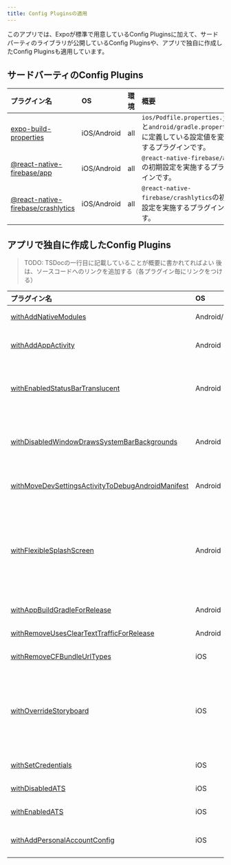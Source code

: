 ```yaml
---
title: Config Pluginsの適用
---
```


このアプリでは、Expoが標準で用意しているConfig Pluginsに加えて、サードパーティのライブラリが公開しているConfig Pluginsや、アプリで独自に作成したConfig Pluginsも適用しています。

## サードバーティのConfig Plugins

| プラグイン名 | OS | 環境 | 概要 |
|:--|:--|:--|:--|
| [expo-build-properties](https://docs.expo.dev/versions/latest/sdk/build-properties/) | iOS/Android | all | `ios/Podfile.properties.json`と`android/gradle.properties`に定義している設定値を変更するプラグインです。 |
| [@react-native-firebase/app](https://rnfirebase.io/#managed-workflow) | iOS/Android |all | `@react-native-firebase/app`の初期設定を実施するプラグインです。 |
| [@react-native-firebase/crashlytics](https://rnfirebase.io/crashlytics/usage#installation) | iOS/Android | all | `@react-native-firebase/crashlytics`の初期設定を実施するプラグインです。 |

## アプリで独自に作成したConfig Plugins

> TODO: TSDocの一行目に記載していることが概要に書かれてればよい
> 後は、ソースコードへのリンクを追加する（各プラグイン毎にリンクをつける）

| プラグイン名 | OS | 環境 | 概要 |
|:--|:--|:--|:--|
| [withAddNativeModules](https://github.com/{@inject:organization}/mobile-app-crib-notes/tree/master/example-app/SantokuApp/config/plugin/src/withAddNativeModules.ts) | Android/iOS | all | このアプリで作成したNativeModulesを追加します。 |
| [withAddAppActivity](https://github.com/{@inject:organization}/mobile-app-crib-notes/tree/master/example-app/SantokuApp/config/plugin/src/android/withAddAppActivity.ts) | Android | all | [Transition中にActivityのbackgroundが表示される問題](https://github.com/software-mansion/react-native-screens/issues/380)があるため、Splash Screen用とReact Native用にActivityを分けます。 |
| [withEnabledStatusBarTranslucent](https://github.com/{@inject:organization}/mobile-app-crib-notes/tree/master/example-app/SantokuApp/config/plugin/src/android/withEnabledStatusBarTranslucent.ts) | Android | all | [スプラッシュスクリーンがexpo-splash-screenで表示されるImageViewに変わった時に、画像がずれてしまう問題](https://github.com/crazycodeboy/react-native-splash-screen/issues/241)があるため、[expo_splash_screen_status_bar_translucent](https://github.com/expo/expo/tree/master/packages/expo-splash-screen#-optional-customize-statusbar-1)を有効化します。 |
| [withDisabledWindowDrawsSystemBarBackgrounds](https://github.com/{@inject:organization}/mobile-app-crib-notes/tree/master/example-app/SantokuApp/config/plugin/src/android/withDisabledWindowDrawsSystemBarBackgrounds.ts) | Android | all | [スプラッシュスクリーンがexpo-splash-screenで表示されるImageViewに変わった時に、画像がずれてしまう問題](https://github.com/crazycodeboy/react-native-splash-screen/issues/241)があるため、`windowDrawsSystemBarBackgrounds`を無効化します。|
| [withMoveDevSettingsActivityToDebugAndroidManifest](https://github.com/{@inject:organization}/mobile-app-crib-notes/tree/master/example-app/SantokuApp/config/plugin/src/android/withMoveDevSettingsActivityToDebugAndroidManifest.ts) | Android | all | DevSettingsActivityの設定を`main/AndroidManifest.xml`から`debug/AndroidManifest.xml`に移動します。|
| [withFlexibleSplashScreen](https://github.com/{@inject:organization}/mobile-app-crib-notes/tree/master/example-app/SantokuApp/config/plugin/src/android/withFlexibleSplashScreen.ts) | Android | all | Expoの標準プラグインでは、スプラッシュスクリーンに1枚の画像しか設定できません。このアプリでは、複数の画像を中央で画面サイズに合わせて表示したり、下揃えで表示したりする必要があります。<br/>そのため、スプラッシュスクリーン用に複数枚の画像をコピーしたり、それらの画像を使用する設定ファイルをテンプレートからコピーします。|
| [withAppBuildGradleForRelease](https://github.com/{@inject:organization}/mobile-app-crib-notes/tree/master/example-app/SantokuApp/config/plugin/src/android/withAppBuildGradleForRelease.ts) | Android | stg<br/>prod | リリース用の署名設定や、[NDKのクラッシュログ収集に関する設定](https://rnfirebase.io/crashlytics/android-setup#4-optional-enable-crashlytics-ndk-reporting)を追加します。 |
| [withRemoveUsesClearTextTrafficForRelease](https://github.com/{@inject:organization}/mobile-app-crib-notes/tree/master/example-app/SantokuApp/config/plugin/src/android/withRemoveUsesClearTextTrafficForRelease.ts) | Android | stg<br/>prod | リリースビルドでは、`usesCleartextTraffic`の設定を削除します。 |
| [withRemoveCFBundleUrlTypes](https://github.com/{@inject:organization}/mobile-app-crib-notes/tree/master/example-app/SantokuApp/config/plugin/src/ios/withRemoveCFBundleUrlTypes.ts) | iOS | all | このアプリではカスタムスキーマを定義しないため、CFBundleURLTypesを削除します。|
| [withOverrideStoryboard](https://github.com/{@inject:organization}/mobile-app-crib-notes/tree/master/example-app/SantokuApp/config/plugin/src/ios/withOverrideStoryboard.ts) | iOS | all | Expoの標準プラグインでは、スプラッシュスクリーンに1枚の画像しか設定できません。このアプリでは、複数の画像を中央で画面サイズに合わせて表示したり、下揃えで表示したりする必要があります。<br/>そのため、スプラッシュスクリーン用に複数枚の画像をコピーしたり、Storyboardをテンプレートからコピーします。|
| [withSetCredentials](https://github.com/{@inject:organization}/mobile-app-crib-notes/tree/master/example-app/SantokuApp/config/plugin/src/ios/withSetCredentials.ts) | iOS | all | BundleIdentifierや署名に関する設定をします。|
| [withDisabledATS](https://github.com/{@inject:organization}/mobile-app-crib-notes/tree/master/example-app/SantokuApp/config/plugin/src/ios/withDisabledATS.ts) | iOS | local | ATS（App Transport Security）を無効化します。|
| [withEnabledATS](https://github.com/{@inject:organization}/mobile-app-crib-notes/tree/master/example-app/SantokuApp/config/plugin/src/ios/withEnabledATS.ts) | iOS | stg<br/>prod | ATS（App Transport Security）を有効化します。|
| [withAddPersonalAccountConfig](https://github.com/{@inject:organization}/mobile-app-crib-notes/tree/master/example-app/SantokuApp/config/plugin/src/ios/withAddPersonalAccountConfig.ts) | iOS | local | 開発者アカウントが設定された`PersonalAccount.xcconfig`をテンプレートからコピーします。 |
